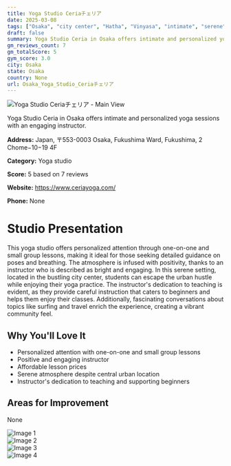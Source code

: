 ```yaml
---
title: Yoga Studio Ceriaチェリア
date: 2025-03-08
tags: ["Osaka", "city center", "Hatha", "Vinyasa", "intimate", "serene", "Osaka"]  
draft: false
summary: Yoga Studio Ceria in Osaka offers intimate and personalized yoga sessions with an engaging instructor.
gm_reviews_count: 7
gm_totalScore: 5
gym_score: 3.0
city: Osaka
state: Osaka
country: None
url: Osaka_Yoga_Studio_Ceriaチェリア
---
```


<div className="aspect-[16/9] relative my-8">
  <img 
    src="https://lh5.googleusercontent.com/p/AF1QipNtcVidqEO3AYIbPeAP5udiKHs9xZET7FaXM-eJ=w1920-h1080-k-no"
    alt="Yoga Studio Ceriaチェリア - Main View"
    className="object-cover absolute inset-0 w-full h-full rounded-lg"
  />
</div>

Yoga Studio Ceria in Osaka offers intimate and personalized yoga sessions with an engaging instructor.

**Address:** Japan, 〒553-0003 Osaka, Fukushima Ward, Fukushima, 2 Chome−10−19 4F

**Category:** Yoga studio

**Score:** 5 based on 7 reviews

**Website:** https://www.ceriayoga.com/

**Phone:** None

# Studio Presentation

This yoga studio offers personalized attention through one-on-one and small group lessons, making it ideal for those seeking detailed guidance on poses and breathing. The atmosphere is infused with positivity, thanks to an instructor who is described as bright and engaging. In this serene setting, located in the bustling city center, students can escape the urban hustle while enjoying their yoga practice. The instructor's dedication to teaching is evident, as they provide careful instruction that caters to beginners and helps them enjoy their classes. Additionally, fascinating conversations about topics like surfing and travel enrich the experience, creating a vibrant community feel.

## Why You'll Love It

- Personalized attention with one-on-one and small group lessons
- Positive and engaging instructor
- Affordable lesson prices
- Serene atmosphere despite central urban location
- Instructor's dedication to teaching and supporting beginners

## Areas for Improvement

None

<div className="grid grid-cols-1 xl:grid-cols-2 gap-4 my-8">
<div className="aspect-[4/3] relative"><img src="https://lh5.googleusercontent.com/p/AF1QipNwiZSKKDmmL9IDX1ms09vnyFIYHS0ML8hxMdYg=w1920-h1080-k-no" alt="Image 1" className="object-cover absolute inset-0 w-full h-full rounded-lg" /></div>
<div className="aspect-[4/3] relative"><img src="https://lh5.googleusercontent.com/p/AF1QipMa8kFTfvBOi9ud_Bs-oL0TR9_SZd0kh-Q-aQtz=w1920-h1080-k-no" alt="Image 2" className="object-cover absolute inset-0 w-full h-full rounded-lg" /></div>
<div className="aspect-[4/3] relative"><img src="https://lh5.googleusercontent.com/p/AF1QipOlEBdrsIjx5t-5YFJeZw3LaksRrVF6RfUtynHm=w1920-h1080-k-no" alt="Image 3" className="object-cover absolute inset-0 w-full h-full rounded-lg" /></div>
<div className="aspect-[4/3] relative"><img src="https://lh5.googleusercontent.com/p/AF1QipNM9d-G-5Bcy7J4dQ6mXnKjONvl34qoAuO5TU-q=w1920-h1080-k-no" alt="Image 4" className="object-cover absolute inset-0 w-full h-full rounded-lg" /></div>
</div>